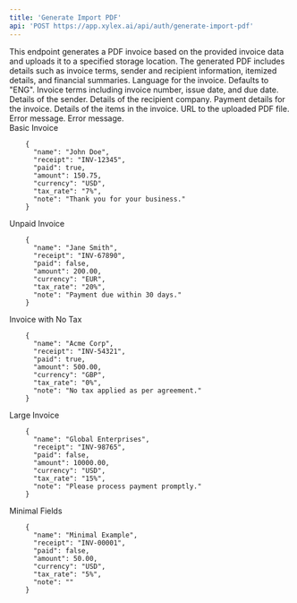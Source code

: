 ```yaml
---
title: 'Generate Import PDF'
api: 'POST https://app.xylex.ai/api/auth/generate-import-pdf'
---
```


<Card title="Endpoint Description" icon="info" horizontal>
  This endpoint generates a PDF invoice based on the provided invoice data and uploads it to a specified storage location. The generated PDF includes details such as invoice terms, sender and recipient information, itemized details, and financial summaries.
</Card>

<ParamField query="invoice_language" type="String" required="false">
  Language for the invoice. Defaults to "ENG".
</ParamField>

<ParamField query="invoice_terms" type="Object" required="true">
  Invoice terms including invoice number, issue date, and due date.
  <Schema>
    <Property name="invoice_number" type="String" />
    <Property name="issue_date" type="String" />
    <Property name="due_date" type="String" />
  </Schema>
</ParamField>

<ParamField query="your_details" type="Object" required="true">
  Details of the sender.
  <Schema>
    <Property name="your_name" type="String" />
    <Property name="your_email" type="String" />
    <Property name="your_address" type="String" />
    <Property name="your_city" type="String" />
    <Property name="your_state" type="String" />
    <Property name="your_zip" type="String" />
    <Property name="your_country" type="String" />
    <Property name="your_tax_id" type="String" />
  </Schema>
</ParamField>

<ParamField query="company_details" type="Object" required="true">
  Details of the recipient company.
  <Schema>
    <Property name="company_name" type="String" />
    <Property name="email" type="String" />
    <Property name="company_address" type="String" />
    <Property name="company_city" type="String" />
    <Property name="company_state" type="String" />
    <Property name="company_zip" type="String" />
    <Property name="company_country" type="String" />
    <Property name="company_tax_id" type="String" />
  </Schema>
</ParamField>

<ParamField query="payment_details" type="Object" required="true">
  Payment details for the invoice.
  <Schema>
    <Property name="bank_name" type="String" />
    <Property name="account_name" type="String" />
    <Property name="account_number" type="String" />
    <Property name="swift_code" type="String" />
    <Property name="routing_code" type="String" />
  </Schema>
</ParamField>

<ParamField query="invoice_item_details" type="Object" required="true">
  Details of the items in the invoice.
  <Schema>
    <Property name="items" type="Array">
      <Items>
        <Property name="name" type="String" />
        <Property name="receipt" type="String" />
        <Property name="paid" type="Boolean" />
        <Property name="amount" type="Number" />
      </Items>
    </Property>
    <Property name="currency" type="String" />
    <Property name="tax_rate" type="String" />
    <Property name="note" type="String" />
  </Schema>
</ParamField>

<ResponseField status="200" description="PDF generated and uploaded successfully.">
  <Schema type="object">
    <Property name="filePath" type="string">
      URL to the uploaded PDF file.
    </Property>
  </Schema>
</ResponseField>

<ResponseField status="400" description="Bad request due to missing or invalid fields.">
  <Schema type="object">
    <Property name="error" type="string">
      Error message.
    </Property>
  </Schema>
</ResponseField>

<ResponseField status="500" description="Internal server error.">
  <Schema type="object">
    <Property name="error" type="string">
      Error message.
    </Property>
  </Schema>
</ResponseField>

<Example>
  <Summary>Basic Invoice</Summary>
  <Code>
    {
      "name": "John Doe",
      "receipt": "INV-12345",
      "paid": true,
      "amount": 150.75,
      "currency": "USD",
      "tax_rate": "7%",
      "note": "Thank you for your business."
    }
  </Code>
</Example>

<Example>
  <Summary>Unpaid Invoice</Summary>
  <Code>
    {
      "name": "Jane Smith",
      "receipt": "INV-67890",
      "paid": false,
      "amount": 200.00,
      "currency": "EUR",
      "tax_rate": "20%",
      "note": "Payment due within 30 days."
    }
  </Code>
</Example>

<Example>
  <Summary>Invoice with No Tax</Summary>
  <Code>
    {
      "name": "Acme Corp",
      "receipt": "INV-54321",
      "paid": true,
      "amount": 500.00,
      "currency": "GBP",
      "tax_rate": "0%",
      "note": "No tax applied as per agreement."
    }
  </Code>
</Example>

<Example>
  <Summary>Large Invoice</Summary>
  <Code>
    {
      "name": "Global Enterprises",
      "receipt": "INV-98765",
      "paid": false,
      "amount": 10000.00,
      "currency": "USD",
      "tax_rate": "15%",
      "note": "Please process payment promptly."
    }
  </Code>
</Example>

<Example>
  <Summary>Minimal Fields</Summary>
  <Code>
    {
      "name": "Minimal Example",
      "receipt": "INV-00001",
      "paid": false,
      "amount": 50.00,
      "currency": "USD",
      "tax_rate": "5%",
      "note": ""
    }
  </Code>
</Example>
